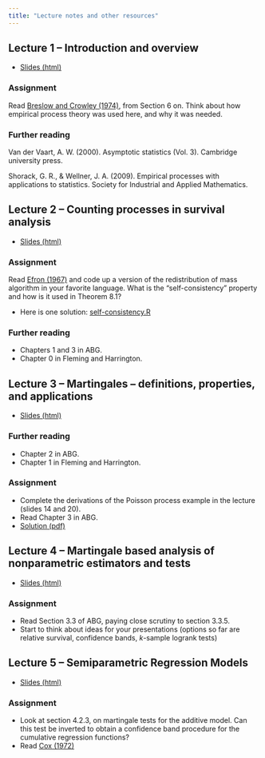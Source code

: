 ```yaml
---
title: "Lecture notes and other resources"
---
```


## Lecture 1 -- Introduction and overview

- [Slides (html)](notes/01-introduction.html)

### Assignment

Read [Breslow and Crowley (1974)](breslow-crowley-1974.pdf), from Section 6 on. Think about how empirical process theory was used here, and why it was needed. 

### Further reading

Van der Vaart, A. W. (2000). Asymptotic statistics (Vol. 3). Cambridge university press.

Shorack, G. R., & Wellner, J. A. (2009). Empirical processes with applications to statistics. Society for Industrial and Applied Mathematics.

## Lecture 2 -- Counting processes in survival analysis

- [Slides (html)](notes/02-counting-intro.html)

### Assignment

Read [Efron (1967)](Efron1967.pdf) and code up a version of the redistribution of mass algorithm in your favorite language. What is the "self-consistency" property and how is it used in Theorem 8.1? 

- Here is one solution: [self-consistency.R](self-consistency.html)

### Further reading

- Chapters 1 and 3 in ABG.
- Chapter 0 in Fleming and Harrington.

## Lecture 3 -- Martingales -- definitions, properties, and applications

- [Slides (html)](notes/03-martingale-intro.html)

### Further reading

- Chapter 2 in ABG.
- Chapter 1 in Fleming and Harrington.

### Assignment

- Complete the derivations of the Poisson process example in the lecture (slides 14 and 20).
- Read Chapter 3 in ABG.
- [Solution (pdf)](poisson-process.pdf)

## Lecture 4 -- Martingale based analysis of nonparametric estimators and tests

- [Slides (html)](notes/04-nonparametrics.html)

### Assignment

- Read Section 3.3 of ABG, paying close scrutiny to section 3.3.5. 
- Start to think about ideas for your presentations (options so far are relative survival, confidence bands, $k$-sample logrank tests)

## Lecture 5 -- Semiparametric Regression Models

- [Slides (html)](notes/05-regression.html)

### Assignment

- Look at section 4.2.3, on martingale tests for the additive model. Can this test be inverted to obtain a confidence band procedure for the cumulative regression functions? 
- Read [Cox (1972)](Cox-1972.pdf)

